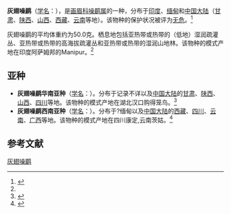 {{Speciesbox
| name = 灰翅噪鹛
| image = TrochalopteronCineraceumSmit.jpg
| status = LC | status_system = IUCN3.1
| genus = Garrulax
| species = cineraceus
| authority = {{link-en|亨利·哈弗沙姆·戈德温-奥斯汀|Henry Haversham Godwin-Austen|Godwin-Austen}}, 1874<ref name='id3273'>{{cite web| url =http://www.bioinfo.cn/db05/BjdwSpecies.php?action=view&id=3273| title =灰翅噪鹛| work =《中国动物物种编目数据库》| publisher =中国科学院微生物研究所| author =中国科学院动物研究所| accessdate =2009-04-04| deadurl =yes| archiveurl =https://web.archive.org/web/20160305001508/http://www.bioinfo.cn/db05/BjdwSpecies.php?action=view&id=3273| archivedate =2016-03-05}}</ref>
| range_map = 
}}

'''灰翅噪鹛'''（[[学名|学名]]：{{lang|la|''Garrulax cineraceus''}}），是[[画眉科|画眉科]][[噪鹛属|噪鹛属]]的一种，分布于[[印度|印度]]、[[缅甸|缅甸]]和[[中国大陆|中国大陆]]（[[甘肃|甘肃]]、[[陕西|陕西]]、[[山西|山西]]、[[西藏|西藏]]、[[云南|云南]]等地）。该物种的保护状况被评为[[无危|无危]]。<ref>{{cite web|url=http://www.birdlife.org/datazone/speciesfactsheet.php?id=7800&m=0|title=Garrulax cineraceus|publisher=[[国际鸟盟|BirdLife.org]]|accessdate=2011-06-27|archive-date=2016-03-05|archive-url=https://web.archive.org/web/20160305020629/http://www.birdlife.org/datazone/speciesfactsheet.php?id=7800&m=0|dead-url=no}}</ref>

灰翅噪鹛的平均体重约为50.0克。栖息地包括亚热带或热带的（低地）湿润疏灌丛、亚热带或热带的高海拔疏灌丛和亚热带或热带的湿润山地林。该物种的模式产地在印度阿萨姆邦的Manipur。<ref name='id3273'/>

==亚种==
*'''灰翅噪鹛华南亚种'''（[[学名|学名]]：{{lang|la|''Garrulax cineraceus cinereiceps''}}）。分布于记录不详以及[[中国大陆|中国大陆]]的[[甘肃|甘肃]]、[[陕西|陕西]]、[[山西|山西]]、[[四川|四川]]等地。该物种的模式产地在湖北汉口购得笼鸟。<ref name='id3274'>{{cite web| url =http://www.bioinfo.cn/db05/BjdwSpecies.php?action=view&id=3274| title =灰翅噪鹛华南亚种| work =《中国动物物种编目数据库》| publisher =中国科学院微生物研究所| author =中国科学院动物研究所| accessdate =2009-04-04| deadurl =yes| archiveurl =https://web.archive.org/web/20160305044317/http://www.bioinfo.cn/db05/BjdwSpecies.php?action=view&id=3274| archivedate =2016-03-05}}</ref>
*'''灰翅噪鹛西南亚种'''（[[学名|学名]]：{{lang|la|''Garrulax cineraceus strenuus''}}）。分布于?缅甸以及[[中国大陆|中国大陆]]的[[西藏|西藏]]、[[四川|四川]]、[[云南|云南]]、[[广西|广西]]等地。该物种的模式产地在四川康定,云南茨姑。<ref name='id3275'>{{cite web| url =http://www.bioinfo.cn/db05/BjdwSpecies.php?action=view&id=3275| title =灰翅噪鹛西南亚种| work =《中国动物物种编目数据库》| publisher =中国科学院微生物研究所| author =中国科学院动物研究所| accessdate =2009-04-04| deadurl =yes| archiveurl =https://web.archive.org/web/20160305064524/http://www.bioinfo.cn/db05/BjdwSpecies.php?action=view&id=3275| archivedate =2016-03-05}}</ref>

== 参考文献 ==
{{reflist}}
{{Taxonbar|from=Q3313694}}

[[Category:噪鹛属|灰翅噪鹛]]